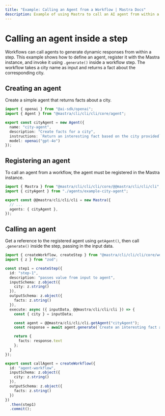 ```yaml
---
title: "Example: Calling an Agent from a Workflow | Mastra Docs"
description: Example of using Mastra to call an AI agent from within a workflow step.
---
```


# Calling an agent inside a step

Workflows can call agents to generate dynamic responses from within a step. This example shows how to define an agent, register it with the Mastra instance, and invoke it using `.generate()` inside a workflow step. The workflow takes a city name as input and returns a fact about the corresponding city.

## Creating an agent

Create a simple agent that returns facts about a city.

```typescript filename="src/@@mastra/cli/cli/cli/agents/example-city-agent.ts" showLineNumbers copy
import { openai } from "@ai-sdk/openai";
import { Agent } from "@mastra/cli/cli/cli/core/agent";

export const cityAgent = new Agent({
  name: "city-agent",
  description: "Create facts for a city",
  instructions: `Return an interesting fact based on the city provided`,
  model: openai("gpt-4o")
});
```

## Registering an agent

To call an agent from a workflow, the agent must be registered in the Mastra instance.

```typescript filename="src/@@mastra/cli/cli/cli/index.ts" showLineNumbers copy
import { Mastra } from "@mastra/cli/cli/cli/core/@@mastra/cli/cli/cli";
import { cityAgent } from "./agents/example-city-agent";

export const @@mastra/cli/cli/cli = new Mastra({
  // ...
  agents: { cityAgent },
});
```

## Calling an agent

Get a reference to the registered agent using `getAgent()`, then call `.generate()` inside the step, passing in the input data.

```typescript filename="src/@@mastra/cli/cli/cli/workflows/example-call-agent.ts" showLineNumbers copy
import { createWorkflow, createStep } from "@mastra/cli/cli/cli/core/workflows";
import { z } from "zod";

const step1 = createStep({
  id: "step-1",
  description: "passes value from input to agent",
  inputSchema: z.object({
    city: z.string()
  }),
  outputSchema: z.object({
    facts: z.string()
  }),
  execute: async ({ inputData, @@mastra/cli/cli/cli }) => {
    const { city } = inputData;

    const agent = @@mastra/cli/cli/cli.getAgent("cityAgent");
    const response = await agent.generate(`Create an interesting fact about ${city}`);

    return {
      facts: response.text
    };
  }
});

export const callAgent = createWorkflow({
  id: "agent-workflow",
  inputSchema: z.object({
    city: z.string()
  }),
  outputSchema: z.object({
    facts: z.string()
  })
})
  .then(step1)
  .commit();
```
